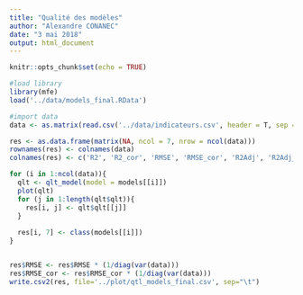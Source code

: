 ```yaml
---
title: "Qualité des modèles"
author: "Alexandre CONANEC"
date: "3 mai 2018"
output: html_document
---
```


```r
knitr::opts_chunk$set(echo = TRUE)
```

```r
#load library
library(mfe)
load('../data/models_final.RData')

#import data
data <- as.matrix(read.csv('../data/indicateurs.csv', header = T, sep = ';', dec = ','))
```


```r
res <- as.data.frame(matrix(NA, ncol = 7, nrow = ncol(data)))
rownames(res) <- colnames(data)
colnames(res) <- c('R2', 'R2_cor', 'RMSE', 'RMSE_cor', 'R2Adj', 'R2Adj_cor', 'model')

for (i in 1:ncol(data)){
  qlt <- qlt_model(model = models[[i]])
  plot(qlt)
  for (j in 1:length(qlt$qlt)){
    res[i, j] <- qlt$qlt[[j]]
  }
  
  res[i, 7] <- class(models[[i]])
}


res$RMSE <- res$RMSE * (1/diag(var(data)))
res$RMSE_cor <- res$RMSE_cor * (1/diag(var(data)))
write.csv2(res, file='../plot/qtl_models_final.csv', sep="\t")
```
